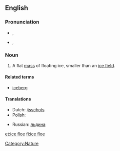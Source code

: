 ==English==

===Pronunciation===
* {{a|UK}} {{IPA|/ˈaɪs.fləʊ/}}, {{SAMPA|/"aIs.fl@U/}}
* {{a|US}} {{IPA|/ˈɔɪs.floʊ/}}, {{SAMPA|/"OIs.floU/}}

===Noun===
{{en-noun|sg=[[ice]] [[floe]]}}

# A flat [[mass]] of floating ice, smaller than an [[ice field]].

====Related terms====
*[[iceberg]]

====Translations====
{{trans-top|mass of floating ice}}
* Dutch: [[ijsschots]]
* Polish: {{t|pl|kra|f}}
{{trans-mid}}
* Russian: [[льдина]]
{{trans-bottom}}

[[Category:Nature]]

[[et:ice floe]]
[[fi:ice floe]]